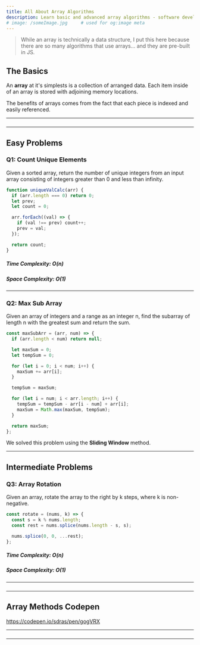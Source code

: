 ```yaml
---
title: All About Array Algorithms
description: Learn basic and advanced array algorithms - software development.
# image: /someImage.jpg     # used for og:image meta
---
```


> While an array is technically a data structure, I put this here because
> there are so many algorithms that use arrays... and they are pre-built in JS.

## The Basics

An **array** at it's simplests is a collection of arranged data. Each item inside of an array is stored with adjoining memory locations.

The benefits of arrays comes from the fact that each piece is indexed and easily referenced.

---

###

---

## Easy Problems

### Q1: Count Unique Elements

Given a sorted array, return the number of unique integers from an input array consisting of integers greater than 0 and less than infinity.

```js title=scripts/unique-val-calc lineNumbers=true
function uniqueValCalc(arr) {
  if (arr.length === 0) return 0;
  let prev;
  let count = 0;

  arr.forEach((val) => {
    if (val !== prev) count++;
    prev = val;
  });

  return count;
}
```

##### Time Complexity: O(n)

##### Space Complexity: O(1)

---

### Q2: Max Sub Array

Given an array of integers and a range as an integer n, find the subarray of length n with the greatest sum and return the sum.

```js title=scripts/max-sub-array lineNumbers=true
const maxSubArr = (arr, num) => {
  if (arr.length < num) return null;

  let maxSum = 0;
  let tempSum = 0;

  for (let i = 0; i < num; i++) {
    maxSum += arr[i];
  }

  tempSum = maxSum;

  for (let i = num; i < arr.length; i++) {
    tempSum = tempSum - arr[i - num] + arr[i];
    maxSum = Math.max(maxSum, tempSum);
  }

  return maxSum;
};
```

We solved this problem using the **Sliding Window** method.

---

## Intermediate Problems

### Q3: Array Rotation

Given an array, rotate the array to the right by k steps, where k is non-negative.

```js title=scripts/array-rotation lineNumbers=true
const rotate = (nums, k) => {
  const s = k % nums.length;
  const rest = nums.splice(nums.length - s, s);

  nums.splice(0, 0, ...rest);
};
```

##### Time Complexity: O(n)

##### Space Complexity: O(1)

<!-- ---

### Q4:

tsk tsk tsk explanation

```js title=scripts/merge-sort lineNumbers=true

```

##### Time Complexity: O()

##### Space Complexity: O() -->

---

###

---

## Array Methods Codepen

https://codepen.io/sdras/pen/gogVRX

---

###

---

<!-- ## Advanced Arrays -->
